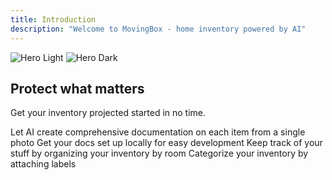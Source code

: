 ```yaml
---
title: Introduction
description: "Welcome to MovingBox - home inventory powered by AI"
---
```


<picture>
  <source srcSet="/images/hero-light.webp" type="image/webp" media="(prefers-color-scheme: light)" />
  <source srcSet="/images/hero-light.png" type="image/png" media="(prefers-color-scheme: light)" />
  <img
    className="block dark:hidden"
    src="/images/hero-light.png"
    alt="Hero Light"
  />
</picture>

<picture>
  <source srcSet="/images/hero-dark.webp" type="image/webp" media="(prefers-color-scheme: dark)" />
  <source srcSet="/images/hero-dark.png" type="image/png" media="(prefers-color-scheme: dark)" />
  <img
    className="hidden dark:block"
    src="/images/hero-dark.png"
    alt="Hero Dark"
  />
</picture>

## Protect what matters

Get your inventory projected started in no time.

<CardGroup cols={2}>
    <Card
    title="Catalog your items using AI"
    icon="brain"
    href="/01-getting-started/ai-details"
  >
    Let AI create comprehensive documentation on each item from a single photo
  </Card>
  <Card
    title="Add Home Details"
    icon="house"
    href="/02-how-to/customize-home-details"
  >
    Get your docs set up locally for easy development
  </Card>
  <Card
    title="Organize by Location"
    icon="map"
    href="/02-how-to/organize-items"
  >
    Keep track of your stuff by organizing your inventory by room
  </Card>
    <Card
    title="Customize Labels"
    icon="tag"
    href="/02-how-to/organize-items#labels"
  >
    Categorize your inventory by attaching labels
  </Card>
</CardGroup>
